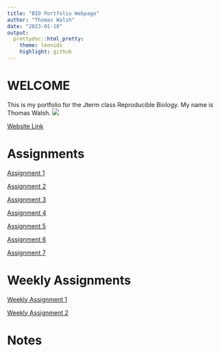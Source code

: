 ```yaml
---
title: "BIO Portfolio Webpage"
author: "Thomas Walsh"
date: "2023-01-10"
output: 
  prettydoc::html_pretty:
    theme: leonids
    highlight: github
---
```

# WELCOME
This is my portfolio for the Jterm class Reproducible Biology. My name is Thomas Walsh.
![](Coder.jfif)


[Website Link](https://cat-bounce.com/)

# Assignments

[Assignment 1](Assignments/Assignment1.html) 

[Assignment 2](Assignments/Assignment2.html)

[Assignment 3](Assignments/Assignment3.html)

[Assignment 4](Assignments/Assignment4.html)

[Assignment 5](Assignments/Assignment5.html)

[Assignment 6](Assignments/Assignment6.html)

[Assignment 7](Assignments/Assignment7.html)

# Weekly Assignments

[Weekly Assignment 1](WeeklyAssignments/WeeklyAssignment1.html)

[Weekly Assignment 2](WeeklyAssignments/WeeklyAssignment2.html)

# Notes 


